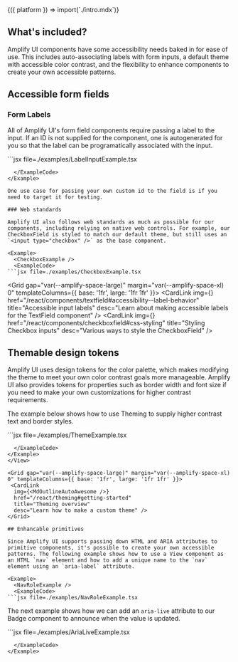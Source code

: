 
<Fragment>
  {({ platform }) => import(`./intro.mdx`)}
</Fragment>

## What's included?

Amplify UI components have some accessibility needs baked in for ease of use. This includes auto-associating labels with form inputs, a default theme with accessible color contrast, and the flexibility to enhance components to create your own accessible patterns.

##  Accessible form fields

### Form Labels

All of Amplify UI's form field components require passing a label to the input. If an ID is not supplied for the component, one is autogenerated for you so that the label can be programatically associated with the input.

<Example>
  <LabelInputExample />
  <ExampleCode>
```jsx file=./examples/LabelInputExample.tsx

```
  </ExampleCode>
</Example>

One use case for passing your own custom id to the field is if you need to target it for testing.

### Web standards

Amplify UI also follows web standards as much as possible for our components, including relying on native web controls. For example, our CheckboxField is styled to match our default theme, but still uses an `<input type="checkbox" />` as the base component.
  
<Example>
  <CheckboxExample />
  <ExampleCode>
```jsx file=./examples/CheckboxExample.tsx

```
  </ExampleCode>
</Example>

<Grid gap="var(--amplify-space-large)" margin="var(--amplify-space-xl) 0" templateColumns={{ base: '1fr', large: '1fr 1fr' }}>
 <CardLink 
  img={<MdEdit />}
  href="/react/components/textfield#accessibility--label-behavior"
  title="Accessible input labels"
  desc="Learn about making accessible labels for the TextField component" />
<CardLink 
  img={<MdOutlineCheckBox />}
  href="/react/components/checkboxfield#css-styling"
  title="Styling Checkbox inputs"
  desc="Various ways to style the CheckboxField" />
</Grid>

## Themable design tokens

Amplify UI uses design tokens for the color palette, which makes modifying the theme to meet your own color contrast goals more manageable. Amplify UI also provides tokens for properties such as border width and font size if you need to make your own customizations for higher contrast requirements.

The example below shows how to use Theming to supply higher contrast text and border styles.

<View backgroundColor="white" color="black">
<Example>
  <ThemeExample />
  <ExampleCode>
```jsx file=./examples/ThemeExample.tsx

```
  </ExampleCode>
</Example>
</View>

<Grid gap="var(--amplify-space-large)" margin="var(--amplify-space-xl) 0" templateColumns={{ base: '1fr', large: '1fr 1fr' }}>
 <CardLink 
  img={<MdOutlineAutoAwesome />}
  href="/react/theming#getting-started"
  title="Theming overview"
  desc="Learn how to make a custom theme" />
</Grid>

## Enhancable primitives

Since Amplify UI supports passing down HTML and ARIA attributes to primitive components, it's possible to create your own accessible patterns. The following example shows how to use a View component as an HTML `nav` element and how to add a unique name to the `nav` element using an `aria-label` attribute.
 
<Example>
  <NavRoleExample />
  <ExampleCode>
```jsx file=./examples/NavRoleExample.tsx

```
  </ExampleCode>
</Example>

The next example shows how we can add an `aria-live` attribute to our Badge component to announce when the value is updated.

<Example>
  <AriaLiveExample />
  <ExampleCode>
```jsx file=./examples/AriaLiveExample.tsx

```
  </ExampleCode>
</Example>
